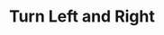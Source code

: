 ---
title: Turn Left and Right
description: Simple Astroids clone
pubDate: Nov. 12, 2017
heroImage: /tuts/gtk-ast/astroids_06.png
source: https://github.com/kion-dgl/DashGL-GTK-Astroids-Tutorial/tree/master/06_Turn_Left_and_Right
---